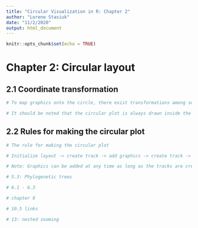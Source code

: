 ```yaml
---
title: "Circular Visualization in R: Chapter 2"
author: "Lorene Stasiuk"
date: "11/2/2020"
output: html_document
---
```


```r
knitr::opts_chunk$set(echo = TRUE)
```

# Chapter 2: Circular layout

## 2.1 Coordinate transformation
```r
# To map graphics onto the circle, there exist transformations among several coordinate systems. First, there are data coordinate systems in which ranges for x-axes and y-axes are the ranges of original data. Second, there is a polar coordinate system in which these coordinates are mapped onto a circle. Finally, there is a canvas coordinate system in which graphics are really drawn on the graphic device

# It should be noted that the circular plot is always drawn inside the circle which has radius of 1 (which means it is always a unit circle), and from outside to inside.
```

## 2.2 Rules for making the circular plot
```r
# The rule for making the circular plot

# Initialize layout -> create track -> add graphics -> create track -> add graphics - ... -> clear

# Note: Graphics can be added at any time as long as the tracks are created.


```

```r
# 5.3: Phylogenetic trees

# 6.1 - 6.3

# chapter 9

# 10.5 links

# 13: nested zooming

```
